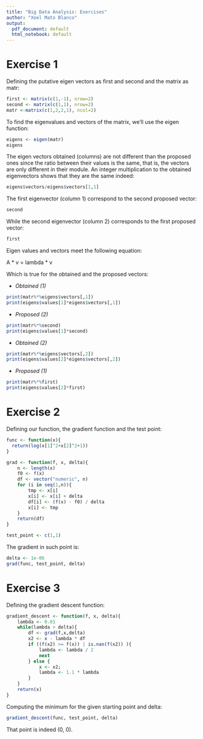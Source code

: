 ```yaml
---
title: "Big Data Analysis: Exercises"
author: "Xoel Mato Blanco"
output:
  pdf_document: default
  html_notebook: default
---
```

# Exercise 1
  
Defining the putative eigen vectors as first and second and the matrix as matr:
```r
first <- matrix(c(1,-1), nrow=2)
second <- matrix(c(1,1), nrow=2)
matr <-matrix(c(1,2,2,1), ncol=2)
```
  
To find the eigenvalues and vectors of the matrix, we'll use the eigen function:
```r
eigens <- eigen(matr)
eigens
```
  
The eigen vectors obtained (columns) are not different than the proposed ones since the ratio between their values is the same, that is, the vectors are only different in their module. An integer multiplication to the obtained eigenvectors shows that they are the same indeed:
```r
eigens$vectors/eigens$vectors[1,1]
```
  
The first eigenvector (column 1) correspond to the second proposed vector:
```r
second
```
  
While the second eigenvector (column 2) corresponds to the first proposed vector:
```r
first
```
  
Eigen values and vectors meet the following equation:  
  
A * v = lambda * v  
  
Which is true for the obtained and the proposed vectors:  
  
* *Obtained (1)*
  
```r
print(matr%*%eigens$vectors[,1])
print(eigens$values[1]*eigens$vectors[,1])
```
  
* *Proposed (2)*
  
```r
print(matr%*%second)
print(eigens$values[1]*second)
```
  
* *Obtained (2)*
  
```r
print(matr%*%eigens$vectors[,2])
print(eigens$values[2]*eigens$vectors[,2])
```
  
* *Proposed (1)*
  
```r
print(matr%*%first)
print(eigens$values[2]*first)
```

# Exercise 2

Defining our function, the gradient function and the test point:
```r
func <- function(x){
  return(log(x[1]^2+x[2]^2+1))
}

grad <- function(f, x, delta){
    n <- length(x)
    f0 <- f(x)
    df <- vector("numeric", n)
    for (i in seq(1,n)){
        tmp <- x[i]
        x[i] <- x[i] + delta
        df[i] <- (f(x) - f0) / delta
        x[i] <- tmp
    }
    return(df)
}

test_point <- c(1,1)
```
The gradient in such point is:
```r
delta <- 1e-06
grad(func, test_point, delta)
```
# Exercise 3
Defining the gradient descent function:
```r
gradient_descent <- function(f, x, delta){
    lambda <- 0.01
    while(lambda > delta){
        df <- grad(f,x,delta)
        x2 <- x - lambda * df
        if ((f(x2) >= f(x)) | is.nan(f(x2)) ){
            lambda <- lambda / 2
            next
        } else {
            x <- x2;
            lambda <- 1.1 * lambda
        }
    }
    return(x)
}
```
Computing the minimum for the given starting point and delta:
```r
gradient_descent(func, test_point, delta)
```
That point is indeed (0, 0).
